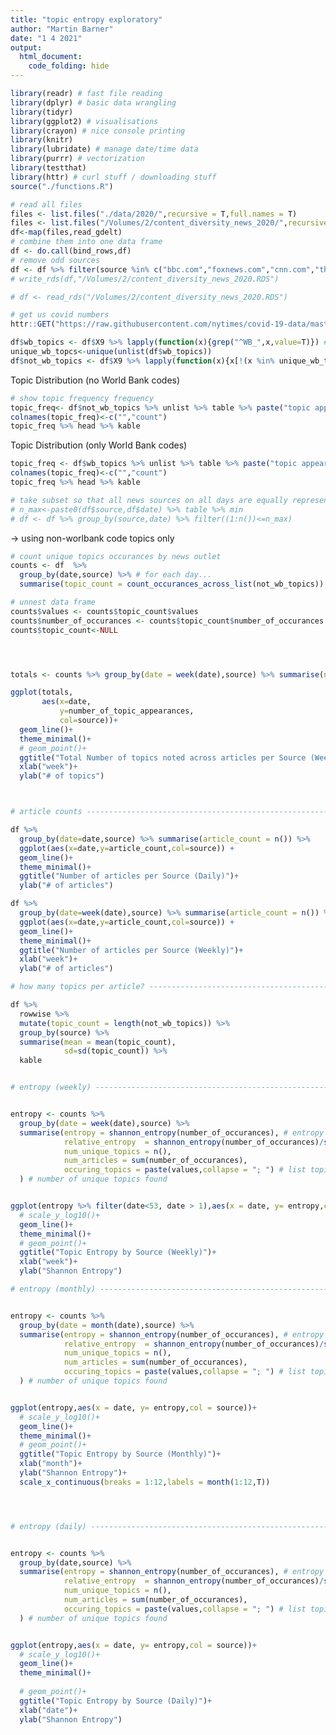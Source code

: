 ```yaml
---
title: "topic entropy exploratory"
author: "Martin Barner"
date: "1 4 2021"
output:
  html_document:
    code_folding: hide
---
```




```r


library(readr) # fast file reading 
library(dplyr) # basic data wrangling
library(tidyr)
library(ggplot2) # visualisations
library(crayon) # nice console printing 
library(knitr) 
library(lubridate) # manage date/time data
library(purrr) # vectorization
library(testthat)
library(httr) # curl stuff / downloading stuff
source("./functions.R")

# read all files
files <- list.files("./data/2020/",recursive = T,full.names = T)
files <- list.files("/Volumes/2/content_diversity_news_2020/",recursive = T,full.names = T)
df<-map(files,read_gdelt)
# combine them into one data frame
df <- do.call(bind_rows,df)
# remove odd sources
df <- df %>% filter(source %in% c("bbc.com","foxnews.com","cnn.com","theguardian.com"))
# write_rds(df,"/Volumes/2/content_diversity_news_2020.RDS")

# df <- read_rds("/Volumes/2/content_diversity_news_2020.RDS")

# get us covid numbers 
httr::GET("https://raw.githubusercontent.com/nytimes/covid-19-data/master/us.csv") %>% httr::content(type = "text/csv")
```


```r
df$wb_topics <- df$X9 %>% lapply(function(x){grep("^WB_",x,value=T)}) # extract world bank standard topic codes only
unique_wb_topcs<-unique(unlist(df$wb_topics))
df$not_wb_topics <- df$X9 %>% lapply(function(x){x[!(x %in% unique_wb_topcs)]}) # sorry for this weird line. Just picks out the topics that are not in wb_topics.
```

Topic Distribution (no World Bank codes)
```r
# show topic frequency frequency
topic_freq<- df$not_wb_topics %>% unlist %>% table %>% paste("topic appears",.,"times") %>% table %>% sort(decreasing = T) %>% as.data.frame 
colnames(topic_freq)<-c("","count")
topic_freq %>% head %>% kable

```

Topic Distribution (only World Bank codes)
```r

topic_freq <- df$wb_topics %>% unlist %>% table %>% paste("topic appears",.,"times") %>% table %>% sort(decreasing = T) %>% as.data.frame 
colnames(topic_freq)<-c("","count")
topic_freq %>% head %>% kable

# take subset so that all news sources on all days are equally represented
# n_max<-paste0(df$source,df$date) %>% table %>% min
# df <- df %>% group_by(source,date) %>% filter((1:n())<=n_max)
```
-> using non-worlbank code topics only
```r
# count unique topics occurances by news outlet
counts <- df  %>%
  group_by(date,source) %>% # for each day...
  summarise(topic_count = count_occurances_across_list(not_wb_topics)) # count each topic's frequency

# unnest data frame
counts$values <- counts$topic_count$values
counts$number_of_occurances <- counts$topic_count$number_of_occurances
counts$topic_count<-NULL




totals <- counts %>% group_by(date = week(date),source) %>% summarise(number_of_topic_appearances = sum(number_of_occurances))

ggplot(totals,
       aes(x=date,
           y=number_of_topic_appearances,
           col=source))+
  geom_line()+
  theme_minimal()+
  # geom_point()+
  ggtitle("Total Number of topics noted across articles per Source (Weekly)")+
  xlab("week")+
  ylab("# of topics")



# article counts ----------------------------------------------------------

df %>%
  group_by(date=date,source) %>% summarise(article_count = n()) %>%
  ggplot(aes(x=date,y=article_count,col=source)) +
  geom_line()+
  theme_minimal()+
  ggtitle("Number of articles per Source (Daily)")+
  ylab("# of articles")

df %>%
  group_by(date=week(date),source) %>% summarise(article_count = n()) %>%
  ggplot(aes(x=date,y=article_count,col=source)) +
  geom_line()+
  theme_minimal()+
  ggtitle("Number of articles per Source (Weekly)")+
  xlab("week")+
  ylab("# of articles")

# how many topics per article? --------------------------------------------

df %>%
  rowwise %>%
  mutate(topic_count = length(not_wb_topics)) %>%
  group_by(source) %>%
  summarise(mean = mean(topic_count),
            sd=sd(topic_count)) %>%
  kable


# entropy (weekly) -----------------------------------------------------------------


entropy <- counts %>%
  group_by(date = week(date),source) %>%
  summarise(entropy = shannon_entropy(number_of_occurances), # entropy
            relative_entropy  = shannon_entropy(number_of_occurances)/sum(number_of_occurances),
            num_unique_topics = n(),
            num_articles = sum(number_of_occurances),
            occuring_topics = paste(values,collapse = "; ") # list topics that appeared
  ) # number of unique topics found


ggplot(entropy %>% filter(date<53, date > 1),aes(x = date, y= entropy,col = source))+
  # scale_y_log10()+
  geom_line()+
  theme_minimal()+
  # geom_point()+
  ggtitle("Topic Entropy by Source (Weekly)")+
  xlab("week")+
  ylab("Shannon Entropy")

# entropy (monthly) -----------------------------------------------------------------


entropy <- counts %>%
  group_by(date = month(date),source) %>%
  summarise(entropy = shannon_entropy(number_of_occurances), # entropy
            relative_entropy  = shannon_entropy(number_of_occurances)/sum(number_of_occurances),
            num_unique_topics = n(),
            num_articles = sum(number_of_occurances),
            occuring_topics = paste(values,collapse = "; ") # list topics that appeared
  ) # number of unique topics found


ggplot(entropy,aes(x = date, y= entropy,col = source))+
  # scale_y_log10()+
  geom_line()+
  theme_minimal()+
  # geom_point()+
  ggtitle("Topic Entropy by Source (Monthly)")+
  xlab("month")+
  ylab("Shannon Entropy")+
  scale_x_continuous(breaks = 1:12,labels = month(1:12,T))




# entropy (daily) -----------------------------------------------------------------


entropy <- counts %>%
  group_by(date,source) %>%
  summarise(entropy = shannon_entropy(number_of_occurances), # entropy
            relative_entropy  = shannon_entropy(number_of_occurances)/sum(number_of_occurances),
            num_unique_topics = n(),
            num_articles = sum(number_of_occurances),
            occuring_topics = paste(values,collapse = "; ") # list topics that appeared
  ) # number of unique topics found


ggplot(entropy,aes(x = date, y= entropy,col = source))+
  # scale_y_log10()+
  geom_line()+
  theme_minimal()+
  
  # geom_point()+
  ggtitle("Topic Entropy by Source (Daily)")+
  xlab("date")+
  ylab("Shannon Entropy")


```

